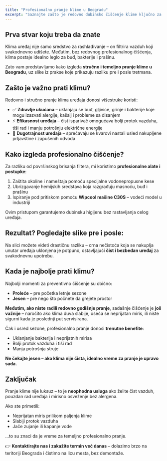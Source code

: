 ```yaml
---
title: "Profesionalno pranje klime u Beogradu"
excerpt: "Saznajte zašto je redovno dubinsko čišćenje klime ključno za zdravlje, efikasnost i dug vek trajanja uređaja – pogledajte slike pre i posle i saznajte kako izgleda pravi profesionalni tretman."
---
```



<div className="prose prose-lg max-w-none">

## Prva stvar koju treba da znate

Klima uređaj nije samo sredstvo za rashlađivanje – on filtrira vazduh koji svakodnevno udišete. Međutim, bez redovnog profesionalnog čišćenja, klima postaje idealno leglo za buđ, bakterije i prašinu. 

Zato vam predstavljamo kako izgleda **stručno i temeljno pranje klime u Beogradu**, uz slike iz prakse koje prikazuju razliku pre i posle tretmana.

## Zašto je važno prati klimu?

Redovno i stručno pranje klima uređaja donosi višestruke koristi:

- ✅ **Zdravlje ukućana** – uklanjaju se buđ, gljivice, grinje i bakterije koje mogu izazvati alergije, kašalj i probleme sa disanjem
- ⚡ **Efikasnost uređaja** – čist isparivač omogućava bolji protok vazduha, tiši rad i manju potrošnju električne energije
- 🔧 **Dugotrajnost uređaja** – sprečavaju se kvarovi nastali usled nakupljene prljavštine i zapušenih odvoda

## Kako izgleda profesionalno čišćenje?

<BlogImage src="/images/blog/kesa-na-klimi.jpg" alt="Postavljanje kese za ispiranje klime" />

Za razliku od površinskog brisanja filtera, mi koristimo **profesionalne alate i postupke**:

1. Zaštita okoline i nameštaja pomoću specijalne vodonepropusne kese
2. Ubrizgavanje hemijskih sredstava koja razgrađuju masnoću, buđ i prašinu
3. Ispiranje pod pritiskom pomoću **Wipcool mašine C30S** – vodeći model u industriji

<BlogImage src="/images/blog/Wipcool-C30S.jpg" alt="Mašina za pranje klime Wipcool C30S" />

Ovim pristupom garantujemo dubinsku higijenu bez rastavljanja celog uređaja.

## Rezultat? Pogledajte slike pre i posle:

<BlogImage src="/images/blog/pre-posle-pranja.jpg" alt="Pre i posle pranja klime" />

Na slici možete videti drastičnu razliku – crna nečistoća koja se nakuplja unutar uređaja uklonjena je potpuno, ostavljajući **čist i bezbedan uređaj** za svakodnevnu upotrebu.

## Kada je najbolje prati klimu?

Najbolji momenti za preventivno čišćenje su obično:

- **Proleće** – pre početka letnje sezone
- **Jesen** – pre nego što počnete da grejete prostor

**Međutim, ako niste radili redovno godišnje pranje**, sadašnje čišćenje je **još važnije** – naročito ako klima duva slabije, oseća se neprijatan miris, ili niste sigurni kada je poslednji put servisirana.

Čak i usred sezone, profesionalno pranje donosi **trenutne benefite**:

- Uklanjanje bakterija i neprijatnih mirisa
- Bolji protok vazduha i tiši rad
- Manja potrošnja struje

**Ne čekajte jesen – ako klima nije čista, idealno vreme za pranje je upravo sada.**

## Zaključak

Pranje klime nije luksuz – to je **neophodna usluga** ako želite čist vazduh, pouzdan rad uređaja i mirisno osveženje bez alergena. 

Ako ste primetili:

- Neprijatan miris prilikom paljenja klime
- Slabiji protok vazduha
- Jače zujanje ili kapanje vode

...to su znaci da je vreme za temeljno profesionalno pranje.

👉 **Kontaktirajte nas i zakažite termin već danas** – dolazimo brzo na teritoriji Beograda i čistimo na licu mesta, bez demontaže.

</div>
